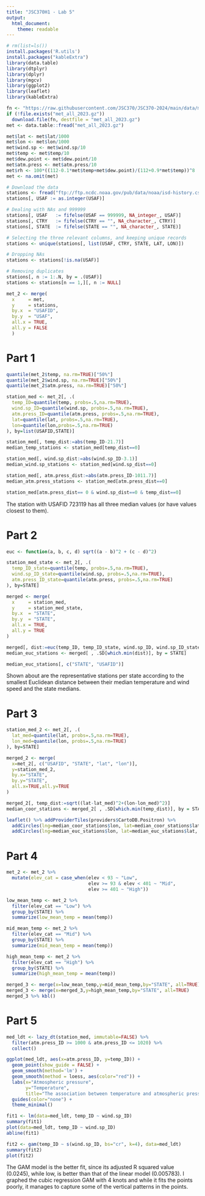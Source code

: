 ```yaml
---
title: "JSC370H1 - Lab 5"
output:
  html_document:
    theme: readable
---
```


```r
# rm(list=ls())
install.packages('R.utils')
install.packages("kableExtra")
library(data.table)
library(dtplyr)
library(dplyr)
library(mgcv)
library(ggplot2)
library(leaflet)
library(kableExtra)
```

```r
fn <- "https://raw.githubusercontent.com/JSC370/JSC370-2024/main/data/met_all_2023.gz"
if (!file.exists("met_all_2023.gz"))
  download.file(fn, destfile = "met_all_2023.gz")
met <- data.table::fread("met_all_2023.gz")

met$lat <- met$lat/1000
met$lon <- met$lon/1000
met$wind.sp <- met$wind.sp/10
met$temp <- met$temp/10
met$dew.point <- met$dew.point/10
met$atm.press <- met$atm.press/10
met$rh <- 100*((112-0.1*met$temp+met$dew.point)/(112+0.9*met$temp))^8
met <- na.omit(met)
```

```r
# Download the data
stations <- fread("ftp://ftp.ncdc.noaa.gov/pub/data/noaa/isd-history.csv")
stations[, USAF := as.integer(USAF)]

# Dealing with NAs and 999999
stations[, USAF   := fifelse(USAF == 999999, NA_integer_, USAF)]
stations[, CTRY   := fifelse(CTRY == "", NA_character_, CTRY)]
stations[, STATE  := fifelse(STATE == "", NA_character_, STATE)]

# Selecting the three relevant columns, and keeping unique records
stations <- unique(stations[, list(USAF, CTRY, STATE, LAT, LON)])

# Dropping NAs
stations <- stations[!is.na(USAF)]

# Removing duplicates
stations[, n := 1:.N, by = .(USAF)]
stations <- stations[n == 1,][, n := NULL]
```

```r
met_2 <- merge(
  x     = met,
  y     = stations,
  by.x  = "USAFID",
  by.y  = "USAF",
  all.x = TRUE,
  all.y = FALSE
  )
```

# Part 1

```r
quantile(met_2$temp, na.rm=TRUE)["50%"]
quantile(met_2$wind.sp, na.rm=TRUE)["50%"]
quantile(met_2$atm.press, na.rm=TRUE)["50%"]
```
```r
station_med <- met_2[, .(
  temp_ID=quantile(temp, probs=.5,na.rm=TRUE),
  wind.sp_ID=quantile(wind.sp, probs=.5,na.rm=TRUE),
  atm.press_ID=quantile(atm.press, probs=.5,na.rm=TRUE),
  lat=quantile(lat, probs=.5,na.rm=TRUE),
  lon=quantile(lon,probs=.5,na.rm=TRUE)
), by=list(USAFID,STATE)]

station_med[, temp_dist:=abs(temp_ID-21.7)]
median_temp_stations <- station_med[temp_dist==0]

station_med[, wind.sp_dist:=abs(wind.sp_ID-3.1)]
median_wind.sp_stations <- station_med[wind.sp_dist==0]

station_med[, atm.press_dist:=abs(atm.press_ID-1011.7)]
median_atm.press_stations <- station_med[atm.press_dist==0]

station_med[atm.press_dist== 0 & wind.sp_dist==0 & temp_dist==0]
```

The station with USAFID 723119 has all three median values (or have values closest to them).

# Part 2

```r
euc <- function(a, b, c, d) sqrt((a - b)^2 + (c - d)^2)

station_med_state <- met_2[, .(
  temp_ID_state=quantile(temp, probs=.5,na.rm=TRUE),
  wind.sp_ID_state=quantile(wind.sp, probs=.5,na.rm=TRUE),
  atm.press_ID_state=quantile(atm.press, probs=.5,na.rm=TRUE)
), by=STATE]

merged <- merge(
  x     = station_med,
  y     = station_med_state,
  by.x  = "STATE",
  by.y  = "STATE",
  all.x = TRUE,
  all.y = TRUE
)

merged[, dist:=euc(temp_ID, temp_ID_state, wind.sp_ID, wind.sp_ID_state)]
median_euc_stations <- merged[ , .SD[which.min(dist)], by = STATE]

median_euc_stations[, c("STATE", "USAFID")]
```

Shown about are the representative stations per state according to the smallest Euclidean distance between their median temperature and wind speed and the state medians.

# Part 3

```r
station_med_2 <- met_2[, .(
  lat_med=quantile(lat, probs=.5,na.rm=TRUE),
  lon_med=quantile(lon, probs=.5,na.rm=TRUE)
), by=STATE]

merged_2 <- merge(
  x=met_2[, c("USAFID", "STATE", "lat", "lon")],
  y=station_med_2,
  by.x="STATE",
  by.y="STATE",
  all.x=TRUE,all.y=TRUE
)

merged_2[, temp_dist:=sqrt((lat-lat_med)^2+(lon-lon_med)^2)]
median_coor_stations <- merged_2[ , .SD[which.min(temp_dist)], by = STATE]
```

```r
leaflet() %>% addProviderTiles(providers$CartoDB.Positron) %>% 
  addCircles(lng=median_coor_stations$lon, lat=median_coor_stations$lat, color="blue") %>% 
  addCircles(lng=median_euc_stations$lon, lat=median_euc_stations$lat, color="red")
```

# Part 4

```r
met_2 <- met_2 %>% 
  mutate(elev_cat = case_when(elev < 93 ~ "Low",
                              elev >= 93 & elev < 401 ~ "Mid",
                              elev >= 401 ~ "High"))

low_mean_temp <- met_2 %>% 
  filter(elev_cat == "Low") %>% 
  group_by(STATE) %>% 
  summarize(low_mean_temp = mean(temp))

mid_mean_temp <- met_2 %>% 
  filter(elev_cat == "Mid") %>% 
  group_by(STATE) %>% 
  summarize(mid_mean_temp = mean(temp))

high_mean_temp <- met_2 %>% 
  filter(elev_cat == "High") %>% 
  group_by(STATE) %>% 
  summarize(high_mean_temp = mean(temp))

merged_3 <- merge(x=low_mean_temp,y=mid_mean_temp,by="STATE", all=TRUE)
merged_3 <- merge(x=merged_3,y=high_mean_temp,by="STATE", all=TRUE)
merged_3 %>% kbl()
```

# Part 5

```r
med_ldt <- lazy_dt(station_med, immutable=FALSE) %>% 
  filter(atm.press_ID >= 1000 & atm.press_ID <= 1020) %>% 
  collect()

ggplot(med_ldt, aes(x=atm.press_ID, y=temp_ID)) + 
  geom_point(show_guide = FALSE) + 
  geom_smooth(method='lm') + 
  geom_smooth(method = loess, aes(color="red")) + 
  labs(x="Atmospheric pressure",
       y="Temperature", 
       title="The association between temperature and atmospheric pressure") +
  guides(color="none") +
  theme_minimal()
```

```r
fit1 <- lm(data=med_ldt, temp_ID ~ wind.sp_ID)
summary(fit1)
plot(data=med_ldt, temp_ID ~ wind.sp_ID)
abline(fit1)

fit2 <- gam(temp_ID ~ s(wind.sp_ID, bs="cr", k=4), data=med_ldt)
summary(fit2)
plot(fit2)
```

The GAM model is the better fit, since its adjusted R squared value (0.0245), while low, is better than that of the linear model (0.005783). I graphed the cubic regression GAM with 4 knots and while it fits the points poorly, it manages to capture some of the vertical patterns in the points.